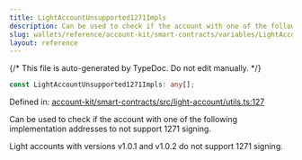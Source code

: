 ```yaml
---
title: LightAccountUnsupported1271Impls
description: Can be used to check if the account with one of the following implementation addresses to not support 1271 signing.  Light accounts with versions v1.0.1 and v1.0.2 do not support 1271 signing.
slug: wallets/reference/account-kit/smart-contracts/variables/LightAccountUnsupported1271Impls
layout: reference
---
```


{/* This file is auto-generated by TypeDoc. Do not edit manually. */}

```ts
const LightAccountUnsupported1271Impls: any[];
```

Defined in: [account-kit/smart-contracts/src/light-account/utils.ts:127](https://github.com/alchemyplatform/aa-sdk/blob/17aad1f572375d42a06c7e3238078a88a435d459/account-kit/smart-contracts/src/light-account/utils.ts#L127)

Can be used to check if the account with one of the following implementation addresses
to not support 1271 signing.

Light accounts with versions v1.0.1 and v1.0.2 do not support 1271 signing.

